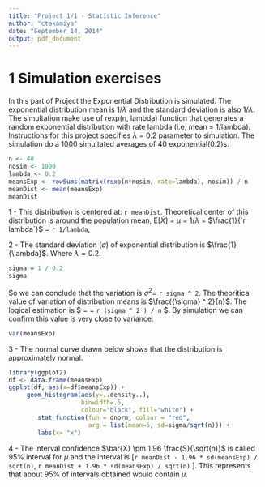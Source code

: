 ```yaml
---
title: "Project 1/1 - Statistic Inference"
author: "ctakamiya"
date: "September 14, 2014"
output: pdf_document
---
```

# 1 Simulation exercises

In this part of Project the Exponential Distribution is simulated.
The exponential distribution mean is $1 / {\lambda}$ and the standard 
deviation is also $1 / {\lambda}$. The simultation make use of 
rexp(n, lambda) function that generates a random exponential distribution with 
rate lambda (i.e, mean = 1/lambda). 
Instructions for this project specifies ${\lambda}$ = 0.2 parameter
to simulation. 
The simulation do a 1000 simultated averages of 40 exponential(0.2)s. 
```r
n <- 40
nosim <- 1000
lambda <- 0.2
meansExp <- rowSums(matrix(rexp(n*nosim, rate=lambda), nosim)) / n
meanDist <- mean(meansExp)
meanDist
```
1 - This distribution is centered at: `r meanDist`. 
Theoretical center of this distribution is around the population mean,
E[$\bar{X}$] = $\mu$ = $1 / {\lambda}$ = $\frac{1}{`r lambda`}$ = `r 1/lambda`,

2 - The standard deviation (${\sigma}$) of exponential distribution is $\frac{1}{\lambda}$. Where 
${\lambda}=0.2$.
```r
sigma = 1 / 0.2
sigma
```
So we can conclude that the variation is ${\sigma}^2 =$ `r sigma ^ 2 `. 
The theoritical value of variation of distribution means is 
$\frac{{\sigma} ^ 2}{n}$. The logical estimation
is $\frac{S^2}{n} =\frac{`r sigma ^ 2`}{`r n`} = `r (sigma ^ 2 ) / n` $.
By simulation we can confirm this value is very close to variance.
```r
var(meansExp)
```

3 - The normal curve drawn below shows that the distribution is approximately 
normal.

```r
library(ggplot2)
df <- data.frame(meansExp)
ggplot(df, aes(x=df$meansExp)) + 
     geom_histogram(aes(y=..density..),     
                    binwidth=.5,
                    colour="black", fill="white") +
        stat_function(fun = dnorm, colour = "red", 
                      arg = list(mean=5, sd=sigma/sqrt(n))) +
        labs(x= "x")
```

4 - The interval confidence $\bar{X} \pm 1.96 \frac{S}{\sqrt(n)}$ is called 95%
interval for ${\mu}$ and the interval is [`r meanDist - 1.96 * sd(meansExp) / sqrt(n)`, 
`r meanDist + 1.96 * sd(meansExp) / sqrt(n)` ]. This represents that about 95% 
of intervals obtained would contain ${\mu}$.




